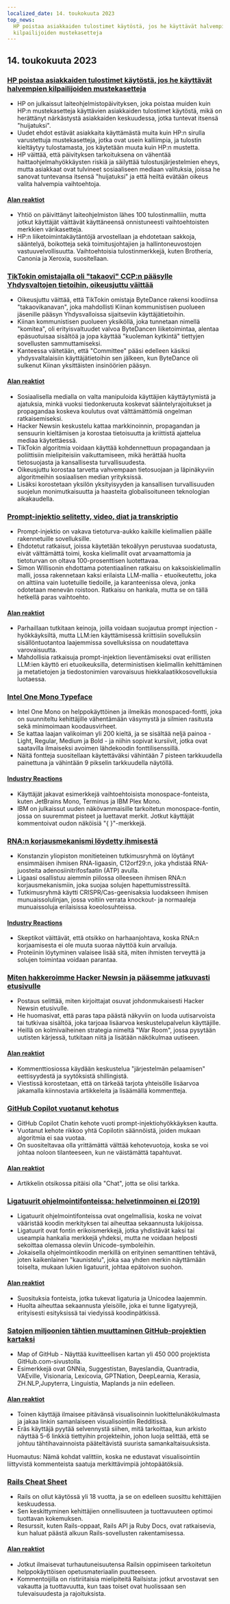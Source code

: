 ```yaml
---
localized_date: 14. toukokuuta 2023
top_news:
  HP poistaa asiakkaiden tulostimet käytöstä, jos he käyttävät halvempien
  kilpailijoiden mustekasetteja
---
```




<CallToAction />

<Steps>

## 14. toukokuuta 2023

### [HP poistaa asiakkaiden tulostimet käytöstä, jos he käyttävät halvempien kilpailijoiden mustekasetteja](https://www.telegraph.co.uk/money/consumer-affairs/hp-printers-computers-ink-cartridges-rivals/)

- HP on julkaissut laiteohjelmistopäivityksen, joka poistaa muiden kuin HP:n mustekasetteja käyttävien asiakkaiden tulostimet käytöstä, mikä on herättänyt närkästystä asiakkaiden keskuudessa, jotka tuntevat itsensä "huijatuksi".
- Uudet ehdot estävät asiakkaita käyttämästä muita kuin HP:n sirulla varustettuja mustekasetteja, jotka ovat usein kalliimpia, ja tulostin kieltäytyy tulostamasta, jos käytetään muuta kuin HP:n mustetta.
- HP väittää, että päivityksen tarkoituksena on vähentää haittaohjelmahyökkäysten riskiä ja säilyttää tulostusjärjestelmien eheys, mutta asiakkaat ovat tulvineet sosiaaliseen mediaan valituksia, joissa he sanovat tuntevansa itsensä "huijatuksi" ja että heiltä evätään oikeus valita halvempia vaihtoehtoja.

#### [Alan reaktiot](http://news.ycombinator.com/item?id=35930518)

- Yhtiö on päivittänyt laiteohjelmiston lähes 100 tulostinmalliin, mutta jotkut käyttäjät väittävät käyttäneensä onnistuneesti vaihtoehtoisten merkkien värikasetteja.
- HP:n liiketoimintakäytäntöjä arvostellaan ja ehdotetaan sakkoja, sääntelyä, boikotteja sekä toimitusjohtajien ja hallintoneuvostojen vastuuvelvollisuutta. Vaihtoehtoisia tulostinmerkkejä, kuten Brotheria, Canonia ja Xeroxia, suositellaan.

### [TikTokin omistajalla oli "takaovi" CCP:n pääsylle Yhdysvaltojen tietoihin, oikeusjuttu väittää](https://www.businessinsider.com/new-lawsuit-alleges-tiktok-owner-let-ccp-access-user-data-2023-5)

- Oikeusjuttu väittää, että TikTokin omistaja ByteDance rakensi koodiinsa "takaovikanavan", joka mahdollisti Kiinan kommunistisen puolueen jäsenille pääsyn Yhdysvalloissa sijaitseviin käyttäjätietoihin.
- Kiinan kommunistisen puolueen yksiköllä, joka tunnetaan nimellä "komitea", oli erityisvaltuudet valvoa ByteDancen liiketoimintaa, alentaa epäsuotuisaa sisältöä ja jopa käyttää "kuoleman kytkintä" tiettyjen sovellusten sammuttamiseksi.
- Kanteessa väitetään, että "Committee" pääsi edelleen käsiksi yhdysvaltalaisiin käyttäjätietoihin sen jälkeen, kun ByteDance oli sulkenut Kiinan yksittäisten insinöörien pääsyn.

#### [Alan reaktiot](http://news.ycombinator.com/item?id=35929348)

- Sosiaalisella medialla on valta manipuloida käyttäjien käyttäytymistä ja ajatuksia, minkä vuoksi tiedonkeruuta koskevat sääntelyrajoitukset ja propagandaa koskeva koulutus ovat välttämättömiä ongelman ratkaisemiseksi.
- Hacker Newsin keskustelu kattaa markkinoinnin, propagandan ja sensuurin kieltämisen ja korostaa tietoisuutta ja kriittistä ajattelua mediaa käytettäessä.
- TikTokin algoritmia voidaan käyttää kohdennettuun propagandaan ja poliittisiin mielipiteisiin vaikuttamiseen, mikä herättää huolta tietosuojasta ja kansallisesta turvallisuudesta.
- Oikeusjuttu korostaa tarvetta vahvempaan tietosuojaan ja läpinäkyviin algoritmeihin sosiaalisen median yrityksissä.
- Lisäksi korostetaan yksilön yksityisyyden ja kansallisen turvallisuuden suojelun monimutkaisuutta ja haasteita globalisoituneen teknologian aikakaudella.

### [Prompt-injektio selitetty, video, diat ja transkriptio](https://simonwillison.net/2023/May/2/prompt-injection-explained/)

- Prompt-injektio on vakava tietoturva-aukko kaikille kielimallien päälle rakennetuille sovelluksille.
- Ehdotetut ratkaisut, joissa käytetään tekoälyyn perustuvaa suodatusta, eivät välttämättä toimi, koska kielimallit ovat arvaamattomia ja tietoturvan on oltava 100-prosenttisen luotettavaa.
- Simon Willisonin ehdottama potentiaalinen ratkaisu on kaksoiskielimallin malli, jossa rakennetaan kaksi erilaista LLM-mallia - etuoikeutettu, joka on alttiina vain luotetuille tiedoille, ja karanteenissa oleva, jonka odotetaan menevän roistoon. Ratkaisu on hankala, mutta se on tällä hetkellä paras vaihtoehto.

#### [Alan reaktiot](http://news.ycombinator.com/item?id=35929122)

- Parhaillaan tutkitaan keinoja, joilla voidaan suojautua prompt injection -hyökkäyksiltä, mutta LLM:ien käyttämisessä kriittisiin sovelluksiin sisällöntuotantoa laajemmissa sovelluksissa on noudatettava varovaisuutta.
- Mahdollisia ratkaisuja prompt-injektion lieventämiseksi ovat erillisten LLM:ien käyttö eri etuoikeuksilla, deterministisen kielimallin kehittäminen ja metatietojen ja tiedostonimien varovaisuus hiekkalaatikkosovelluksia luotaessa.

### [Intel One Mono Typeface](https://github.com/intel/intel-one-mono)

- Intel One Mono on helppokäyttöinen ja ilmeikäs monospaced-fontti, joka on suunniteltu kehittäjille vähentämään väsymystä ja silmien rasitusta sekä minimoimaan koodausvirheet.
- Se kattaa laajan valikoiman yli 200 kieltä, ja se sisältää neljä painoa - Light, Regular, Medium ja Bold - ja niihin sopivat kursiivit, jotka ovat saatavilla ilmaiseksi avoimen lähdekoodin fonttilisenssillä.
- Näitä fontteja suositellaan käytettäväksi vähintään 7 pisteen tarkkuudella painettuna ja vähintään 9 pikselin tarkkuudella näytöllä.

#### [Industry Reactions](http://news.ycombinator.com/item?id=35925124)

- Käyttäjät jakavat esimerkkejä vaihtoehtoisista monospace-fonteista, kuten JetBrains Mono, Terminus ja IBM Plex Mono.
- IBM on julkaissut uuden näkövammaisille tarkoitetun monospace-fontin, jossa on suuremmat pisteet ja luettavat merkit. Jotkut käyttäjät kommentoivat oudon näköisiä "{ }"-merkkejä.

### [RNA:n korjausmekanismi löydetty ihmisestä](https://phys.org/news/2023-04-hidden-rna-mechanism-humans.html)

- Konstanzin yliopiston monitieteinen tutkimusryhmä on löytänyt ensimmäisen ihmisen RNA-ligaasin, C12orf29:n, joka yhdistää RNA-juosteita adenosiinitrifosfaatin (ATP) avulla.
- Ligaasi osallistuu aiemmin piilossa olleeseen ihmisen RNA:n korjausmekanismiin, joka suojaa solujen hapettumisstressiltä.
- Tutkimusryhmä käytti CRISPR/Cas-geenisaksia luodakseen ihmisen munuaissolulinjan, jossa voitiin verrata knockout- ja normaaleja munuaissoluja erilaisissa koeolosuhteissa.

#### [Industry Reactions](http://news.ycombinator.com/item?id=35924495)

- Skeptikot väittävät, että otsikko on harhaanjohtava, koska RNA:n korjaamisesta ei ole muuta suoraa näyttöä kuin arvailuja.
- Proteiinin löytyminen valaisee lisää sitä, miten ihmisten terveyttä ja solujen toimintaa voidaan parantaa.

### [Miten hakkeroimme Hacker Newsin ja pääsemme jatkuvasti etusivulle](https://www.indiehackers.com/post/how-to-hack-hacker-news-and-consistently-hit-the-front-page-56b4a04e12)

- Postaus selittää, miten kirjoittajat osuvat johdonmukaisesti Hacker Newsin etusivulle.
- He huomasivat, että paras tapa päästä näkyviin on luoda uutisarvoista tai tutkivaa sisältöä, joka tarjoaa lisäarvoa keskustelupalvelun käyttäjille.
- Heillä on kolmivaiheinen strategia nimeltä "War Room", jossa pysytään uutisten kärjessä, tutkitaan niitä ja lisätään näkökulmaa uutiseen.

#### [Alan reaktiot](http://news.ycombinator.com/item?id=35929794)

- Kommenttiosiossa käydään keskustelua "järjestelmän pelaamisen" eettisyydestä ja syytöksistä shillingistä.
- Viestissä korostetaan, että on tärkeää tarjota yhteisölle lisäarvoa jakamalla kiinnostavia artikkeleita ja lisäämällä kommentteja.

### [GitHub Copilot vuotanut kehotus](https://simonwillison.net/2023/May/12/github-copilot-chat-leaked-prompt/)

- GitHub Copilot Chatin kehote vuoti prompt-injektiohyökkäyksen kautta.
- Vuotanut kehote rikkoo yhtä Copilotin säännöistä, joiden mukaan algoritmia ei saa vuotaa.
- On suositeltavaa olla yrittämättä välttää kehotevuotoja, koska se voi johtaa noloon tilanteeseen, kun ne väistämättä tapahtuvat.

#### [Alan reaktiot](http://news.ycombinator.com/item?id=35924293)

- Artikkelin otsikossa pitäisi olla "Chat", jotta se olisi tarkka.

### [Ligatuurit ohjelmointifonteissa: helvetinmoinen ei (2019)](https://practicaltypography.com/ligatures-in-programming-fonts-hell-no.html)

- Ligatuurit ohjelmointifonteissa ovat ongelmallisia, koska ne voivat vääristää koodin merkityksen tai aiheuttaa sekaannusta lukijoissa.
- Ligatuurit ovat fontin erikoismerkkejä, jotka yhdistävät kaksi tai useampia hankalia merkkejä yhdeksi, mutta ne voidaan helposti sekoittaa olemassa oleviin Unicode-symboleihin.
- Jokaisella ohjelmointikoodin merkillä on erityinen semanttinen tehtävä, joten kaikenlainen "kaunistelu", joka saa yhden merkin näyttämään toiselta, mukaan lukien ligatuurit, johtaa epätoivon suohon.

#### [Alan reaktiot](http://news.ycombinator.com/item?id=35925821)

- Suosituksia fonteista, jotka tukevat ligaturia ja Unicodea laajemmin.
- Huolta aiheuttaa sekaannusta yleisölle, joka ei tunne ligatyyrejä, erityisesti esityksissä tai viedyissä koodinpätkissä.

### [Satojen miljoonien tähtien muuttaminen GitHub-projektien kartaksi](https://anvaka.github.io/map-of-github/)

- Map of GitHub - Näyttää kuvitteellisen kartan yli 450 000 projektista GitHub.com-sivustolla.
- Esimerkkejä ovat GNNia, Suggestistan, Bayeslandia, Quantradia, VAEville, Visionaria, Lexicovia, GPTNation, DeepLearnia, Kerasia, ZH.NLP,Jupyterra, Linguistia, Maplands ja niin edelleen.

#### [Alan reaktiot](http://news.ycombinator.com/item?id=35931402)

- Toinen käyttäjä ilmaisee pitävänsä visualisoinnin luokittelunäkökulmasta ja jakaa linkin samanlaiseen visualisointiin Redditissä.
- Eräs käyttäjä pyytää selvennystä siihen, mitä tarkoittaa, kun arkisto näyttää 5-6 linkkiä tiettyihin projekteihin, johon luoja selittää, että se johtuu tähtihavainnoista pääteltävistä suurista samankaltaisuuksista.

Huomautus: Nämä kohdat valittiin, koska ne edustavat visualisointiin liittyvistä kommenteista saatuja merkittävimpiä johtopäätöksiä.

### [Rails Cheat Sheet](https://fly.io/ruby-dispatch/welcome-to-rails-cheat-sheet/)

- Rails on ollut käytössä yli 18 vuotta, ja se on edelleen suosittu kehittäjien keskuudessa.
- Sen keskittyminen kehittäjien onnellisuuteen ja tuottavuuteen optimoi tuottavan kokemuksen.
- Resurssit, kuten Rails-oppaat, Rails API ja Ruby Docs, ovat ratkaisevia, kun haluat päästä alkuun Rails-sovellusten rakentamisessa.

#### [Alan reaktiot](http://news.ycombinator.com/item?id=35927813)

- Jotkut ilmaisevat turhautuneisuutensa Railsin oppimiseen tarkoitetun helppokäyttöisen opetusmateriaalin puutteeseen.
- Kommentoijilla on ristiriitaisia mielipiteitä Railsista: jotkut arvostavat sen vakautta ja tuottavuutta, kun taas toiset ovat huolissaan sen tulevaisuudesta ja rajoituksista.

</Steps>
